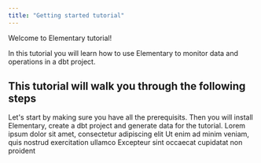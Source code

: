 ```yaml
---
title: "Getting started tutorial"
---
```


Welcome to Elementary tutorial!

In this tutorial you will learn how to use Elementary to monitor data and operations in a dbt project.


## This tutorial will walk you through the following steps

<CardGroup cols={1}>
  <Card title="1. Setup tutorial environment" icon="fa-duotone fa-screwdriver-wrench">
    Let's start by making sure you have all the prerequisits. Then you will install Elementary, create a dbt project and generate data for the tutorial. 
  </Card>
  <Card title="2. Collect dbt arrtifacts and logs" icon="fa-duotone fa-monitor-waveform" color="#0285c7">
    Lorem ipsum dolor sit amet, consectetur adipiscing elit
  </Card>
  <Card title="3. Add Elementary tests" icon="fa-duotone fa-list-check" color="#16a34a">
    Ut enim ad minim veniam, quis nostrud exercitation ullamco
  </Card>
  <Card title="4. Generate Elementary's report" icon="fa-duotone fa-browser" color="#dc2626">
    Excepteur sint occaecat cupidatat non proident
  </Card>
</CardGroup>

